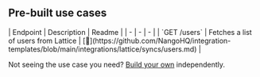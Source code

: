 
## Pre-built use cases

<AccordionGroup>


<Accordion title="Users">
| Endpoint | Description | Readme |
| - | - | - |
| `GET /users` | Fetches a list of users from Lattice | [🔗](https://github.com/NangoHQ/integration-templates/blob/main/integrations/lattice/syncs/users.md) |
</Accordion>

</AccordionGroup>

<Tip>Not seeing the use case you need? [Build your own](https://docs.nango.dev/guides/customize/setup) independently.</Tip>
